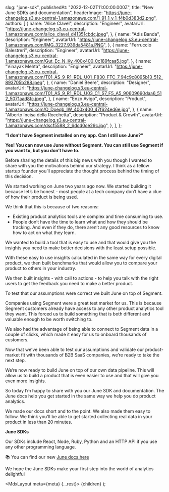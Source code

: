 
  slug: "june-sdk",
  publishedAt: "2022-12-02T11:00:00.000Z",
  title: "New June SDKs and documentation",
  headerImage:
    "https://june-changelog.s3.eu-central-1.amazonaws.com/1_91_1_y_1_f4b0d383d2.png",
  authors: [
    {
      name: "Alice Clavel",
      description: "Engineer",
      avatarUrl:
        "https://june-changelog.s3.eu-central-1.amazonaws.com/alice_clavel_d41351cbdc.jpeg",
    },
    {
      name: "Adis Banda",
      description: "Engineer",
      avatarUrl:
        "https://june-changelog.s3.eu-central-1.amazonaws.com/IMG_3227_939da5481a.PNG",
    },
    {
      name: "Ferruccio Balestreri",
      description: "Engineer",
      avatarUrl:
        "https://june-changelog.s3.eu-central-1.amazonaws.com/Gut_Ec_N_Ky_400x400_0c189fcaa5.jpg",
    },
    {
      name: "Vinayak Mehta",
      description: "Engineer",
      avatarUrl:
        "https://june-changelog.s3.eu-central-1.amazonaws.com/T01_AS_9_R1_RDL_U01_F830_FTC_7_94c9c8095b13_512_893705b288.jpeg",
    },
    {
      name: "Daniel Beere",
      description: "Designer",
      avatarUrl:
        "https://june-changelog.s3.eu-central-1.amazonaws.com/T01_AS_9_R1_RDL_U03_C1_S7_F5_A5_90609690daa6_512_5071aad8fc.jpeg",
    },
    {
      name: "Enzo Avigo",
      description: "Product",
      avatarUrl:
        "https://june-changelog.s3.eu-central-1.amazonaws.com/O_Doeqb_IW_400x400_47f624ed6e.jpg",
    },
    {
      name: "Alberto Incisa della Rocchetta",
      description: "Product & Growth",
      avatarUrl:
        "https://june-changelog.s3.eu-central-1.amazonaws.com/dscf5588_2_6dcd0ce29c.jpg",
    },
  ],
};

**“I don’t have Segment installed on my app. Can I still use June?”**

**Yes! You can now use June without Segment. You can still use Segment if you want to, but you don’t have to.**

Before sharing the details of this big news with you though I wanted to share with you the motivations behind our strategy. I think as a fellow startup founder you’ll appreciate the thought process behind the timing of this decision.

We started working on June two years ago now. We started building it because let’s be honest - most people at a tech company don’t have a clue of how their product is being used.

We think that this is because of two reasons:

- Existing product analytics tools are complex and time consuming to use.
- People don’t have the time to learn what and how they should be tracking. And even if they do, there aren’t any good resources to know how to act on what they learn.

We wanted to build a tool that is easy to use and that would give you the insights you need to make better decisions with the least setup possible.

With these easy to use insights calculated in the same way for every digital product, we then built benchmarks that would allow you to compare your product to others in your industry.

We then built insights - with call to actions - to help you talk with the right users to get the feedback you need to make a better product.

To test that our assumptions were correct we built June on top of Segment.

Companies using Segment were a great test market for us. This is because Segment customers already have access to any other product analytics tool they want. This forced us to build something that is both different and valuable enough to be worth switching to.

We also had the advantage of being able to connect to Segment data in a couple of clicks, which made it easy for us to onboard thousands of customers.

Now that we’ve been able to test our assumptions and validate our product-market fit with thousands of B2B SaaS companies, we’re ready to take the next step.

We’re now ready to build June on top of our own data pipeline. This will allow us to build a product that is even easier to use and that will give you even more insights.

So today I’m happy to share with you our June SDK and documentation. The June docs help you get started in the same way we help you do product analytics.

We made our docs short and to the point. We also made them easy to follow. We think you’ll be able to get started collecting real data in your product in less than 20 minutes.

**June SDKs**

Our SDKs include React, Node, Ruby, Python and an HTTP API if you use any other programming language.

📚 You can find our new [June docs here](https://www.june.so/docs)

We hope the June SDKs make your first step into the world of analytics delightful

  <MdxLayout meta={meta} {...rest}>
    {children}
  </MdxLayout>
);
